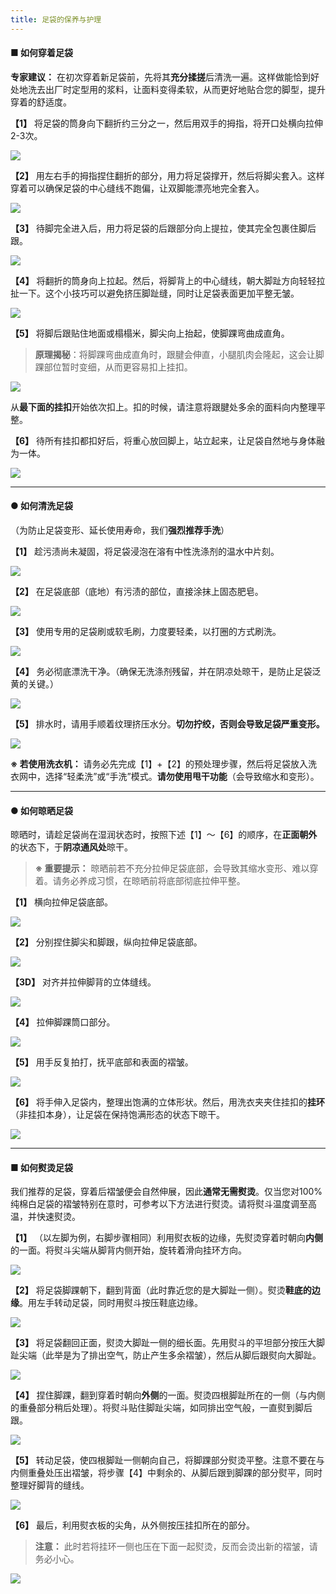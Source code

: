 ```yaml
---
title: 足袋的保养与护理
---
```



#### **■ 如何穿着足袋**

**专家建议：** 在初次穿着新足袋前，先将其**充分揉搓**后清洗一遍。这样做能恰到好处地洗去出厂时定型用的浆料，让面料变得柔软，从而更好地贴合您的脚型，提升穿着的舒适度。

**【1】** 将足袋的筒身向下翻折约三分之一，然后用双手的拇指，将开口处横向拉伸2-3次。

<Image src="https://ik.imagekit.io/dgfwhfvkn/tabi/d2VhcjAx_waifu2x_noise3_scale4x_FNLcRCpGR9.avif?updatedAt=1739617968037" client:visible/>

**【2】** 用左右手的拇指捏住翻折的部分，用力将足袋撑开，然后将脚尖套入。这样穿着可以确保足袋的中心缝线不跑偏，让双脚能漂亮地完全套入。

<Image src="https://ik.imagekit.io/dgfwhfvkn/tabi/d2VhcjAy_waifu2x_noise3_scale4x_0zmi9B7DG.avif?updatedAt=1739617966761" client:visible/>

**【3】** 待脚完全进入后，用力将足袋的后跟部分向上提拉，使其完全包裹住脚后跟。

<Image src="https://ik.imagekit.io/dgfwhfvkn/tabi/d2VhcjA0_waifu2x_noise3_scale4x_4YGp-XFIoK.avif?updatedAt=1739617966743" client:visible/>

**【4】** 将翻折的筒身向上拉起。然后，将脚背上的中心缝线，朝大脚趾方向轻轻拉扯一下。这个小技巧可以避免挤压脚趾缝，同时让足袋表面更加平整无皱。

<Image src="https://ik.imagekit.io/dgfwhfvkn/tabi/d2VhcjA1_waifu2x_noise3_scale4x_aPsWZYPakW.avif?updatedAt=1739617965125" client:visible/>

**【5】** 将脚后跟贴住地面或榻榻米，脚尖向上抬起，使脚踝弯曲成直角。
> **原理揭秘**：将脚踝弯曲成直角时，跟腱会伸直，小腿肌肉会隆起，这会让脚踝部位暂时变细，从而更容易扣上挂扣。

<Image src="https://ik.imagekit.io/dgfwhfvkn/tabi/bWVhc3VyZTAx_waifu2x_noise3_scale4x_2yQMDNfOT.avif?updatedAt=1739611305625" client:visible/>

从**最下面的挂扣**开始依次扣上。扣的时候，请注意将跟腱处多余的面料向内整理平整。

**【6】** 待所有挂扣都扣好后，将重心放回脚上，站立起来，让足袋自然地与身体融为一体。

<Image src="https://ik.imagekit.io/dgfwhfvkn/tabi/d2VhcjA2_waifu2x_noise3_scale4x_8wl_4CSbW.avif?updatedAt=1739617968029" client:visible/>

---

#### **● 如何清洗足袋**

（为防止足袋变形、延长使用寿命，我们**强烈推荐手洗**）

**【1】** 趁污渍尚未凝固，将足袋浸泡在溶有中性洗涤剂的温水中片刻。

<Image src="https://res.cloudinary.com/dkhp3hucr/image/upload/f_auto,q_auto/v1/Tabi/1_2025.7.5-19.15.44_jm7hlf" client:visible/>

**【2】** 在足袋底部（底地）有污渍的部位，直接涂抹上固态肥皂。

<Image src="https://res.cloudinary.com/dkhp3hucr/image/upload/f_auto,q_auto/v1/Tabi/2_waifu2x_noise3_scale4x_2025.7.5-19.15.55_mgigv6" client:visible/>

**【3】** 使用专用的足袋刷或软毛刷，力度要轻柔，以打圈的方式刷洗。

<Image src="https://res.cloudinary.com/dkhp3hucr/image/upload/f_auto,q_auto/v1/Tabi/3_waifu2x_noise3_scale4x_2025.7.5-19.15.57_gap8gp" client:visible/>

**【4】** 务必彻底漂洗干净。（确保无洗涤剂残留，并在阴凉处晾干，是防止足袋泛黄的关键。）

<Image src="https://res.cloudinary.com/dkhp3hucr/image/upload/f_auto,q_auto/v1/Tabi/4_waifu2x_noise3_scale4x_2025.7.5-19.15.59_yibpab" client:visible/>

**【5】** 排水时，请用手顺着纹理挤压水分。**切勿拧绞，否则会导致足袋严重变形。**

<Image src="https://res.cloudinary.com/dkhp3hucr/image/upload/f_auto,q_auto/v1/Tabi/5_waifu2x_noise3_scale4x_2025.7.5-19.16.1_zaqicx" client:visible/>

**※ 若使用洗衣机：**
请务必先完成【1】+【2】的预处理步骤，然后将足袋放入洗衣网中，选择“轻柔洗”或“手洗”模式。**请勿使用甩干功能**（会导致缩水和变形）。

---

#### **● 如何晾晒足袋**

晾晒时，请趁足袋尚在湿润状态时，按照下述【1】～【6】的顺序，在**正面朝外**的状态下，于**阴凉通风处**晾干。

> **※ 重要提示：** 晾晒前若不充分拉伸足袋底部，会导致其缩水变形、难以穿着。请务必养成习惯，在晾晒前将底部彻底拉伸平整。

**【1】** 横向拉伸足袋底部。

<Image src="https://ik.imagekit.io/dgfwhfvkn/tabi/ZHJ5MDE_waifu2x_noise3_scale4x_-ob7ZoeDHe.avif?updatedAt=1739627665274" client:visible/>

**【2】** 分别捏住脚尖和脚跟，纵向拉伸足袋底部。

<Image src="https://ik.imagekit.io/dgfwhfvkn/tabi/ZHJ5MDI_waifu2x_noise3_scale4x_ML3Mmd_C4.avif?updatedAt=1739627665279" client:visible/>

**【3D】** 对齐并拉伸脚背的立体缝线。

<Image src="https://ik.imagekit.io/dgfwhfvkn/tabi/ZHJ5MDM_waifu2x_noise3_scale4x_P6C44lI6O.avif?updatedAt=1739627658235" client:visible/>

**【4】** 拉伸脚踝筒口部分。

<Image src="https://ik.imagekit.io/dgfwhfvkn/tabi/ZHJ5MDU_waifu2x_noise3_scale4x_y1DvgrFa6.avif?updatedAt=1739627658512" client:visible/>

**【5】** 用手反复拍打，抚平底部和表面的褶皱。

<Image src="https://ik.imagekit.io/dgfwhfvkn/tabi/ZHJ5MDU_waifu2x_noise3_scale4x_y1DvgrFa6.avif?updatedAt=1739627658512" client:visible/>

**【6】** 将手伸入足袋内，整理出饱满的立体形状。然后，用洗衣夹夹住挂扣的**挂环**（非挂扣本身），让足袋在保持饱满形态的状态下晾干。

<Image src="https://ik.imagekit.io/dgfwhfvkn/tabi/ZHJ5MDY_waifu2x_noise3_scale4x_7LQBrGreBJ.avif?updatedAt=1739627659287" client:visible/>

---

#### **■ 如何熨烫足袋**

我们推荐的足袋，穿着后褶皱便会自然伸展，因此**通常无需熨烫**。仅当您对100%纯棉白足袋的褶皱特别在意时，可参考以下方法进行熨烫。请将熨斗温度调至高温，并快速熨烫。

**【1】** （以左脚为例，右脚步骤相同）利用熨衣板的边缘，先熨烫穿着时朝向**内侧**的一面。将熨斗尖端从脚背内侧开始，旋转着滑向挂环方向。

<Image src="https://ik.imagekit.io/dgfwhfvkn/tabi/aXJvbjAx_waifu2x_noise3_scale4x_481dzua2k.avif?updatedAt=1739636176272" client:visible/>

**【2】** 将足袋脚踝朝下，翻到背面（此时靠近您的是大脚趾一侧）。熨烫**鞋底的边缘**。用左手转动足袋，同时用熨斗按压鞋底边缘。

<Image src="https://ik.imagekit.io/dgfwhfvkn/tabi/aXJvbjAy_waifu2x_noise3_scale4x_ssi9ze5GS.avif?updatedAt=1739636174054" client:visible/>

**【3】** 将足袋翻回正面，熨烫大脚趾一侧的细长面。先用熨斗的平坦部分按压大脚趾尖端（此举是为了排出空气，防止产生多余褶皱），然后从脚后跟熨向大脚趾。

<Image src="https://ik.imagekit.io/dgfwhfvkn/tabi/aXJvbjAz_waifu2x_noise3_scale4x_CIpgVsQwG.avif?updatedAt=1739636175925" client:visible/>

**【4】** 捏住脚踝，翻到穿着时朝向**外侧**的一面。熨烫四根脚趾所在的一侧（与内侧的重叠部分稍后处理）。将熨斗贴住脚趾尖端，如同排出空气般，一直熨到脚后跟。

<Image src="https://ik.imagekit.io/dgfwhfvkn/tabi/aXJvbjA0_waifu2x_noise3_scale4x_v3wHfZS7c.avif?updatedAt=1739636174127" client:visible/>

**【5】** 转动足袋，使四根脚趾一侧朝向自己，将脚踝部分熨烫平整。注意不要在与内侧重叠处压出褶皱，将步骤【4】中剩余的、从脚后跟到脚踝的部分熨平，同时整理好脚背的缝线。

<Image src="https://ik.imagekit.io/dgfwhfvkn/tabi/aXJvbjA1_waifu2x_noise3_scale4x_jljLf_sv1.avif?updatedAt=1739636183727" client:visible/>

**【6】** 最后，利用熨衣板的尖角，从外侧按压挂扣所在的部分。
> **注意：** 此时若将挂环一侧也压在下面一起熨烫，反而会烫出新的褶皱，请务必小心。

<Image src="https://ik.imagekit.io/dgfwhfvkn/tabi/aXJvbjA2_waifu2x_noise3_scale4x_yoUw8c0xL.avif?updatedAt=1739636175030" client:visible/>

<ContributorList githubRepo="dragonjay-lyj/jpstra" />